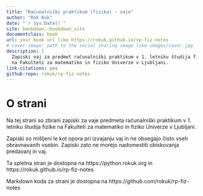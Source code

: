 ```yaml
--- 
title: "Računalniški praktikum (fizika) - vaje"
author: "Rok Kuk"
date: "`r Sys.Date()`"
site: bookdown::bookdown_site
documentclass: book
url: your book url like https://rokuk.github.io/rp-fiz-notes
# cover-image: path to the social sharing image like images/cover.jpg
description: |
  Zapiski vaj za predmet računalniški praktikum v 1. letniku študija fizike 
  na Fakulteti za matematiko in fiziko Univerze v Ljubljani.
link-citations: yes
github-repo: rokuk/rp-fiz-notes
---
```


# O strani {-}

Na tej strani so zbrani zapiski za vaje predmeta računalniški praktikum v 1. letniku študija fizike na Fakulteti za matematiko in fiziko Univerze v Ljubljani.

Zapiski so mišljeni le kot opora pri izvajanju vaj in ne obsegajo čisto vseh obravnavanih vsebin. Zapiski zato ne morejo nadomestiti obiskovanja predavanj in vaj.

Ta spletna stran je dostopna na https://python.rokuk.org in 
https://rokuk.github.io/rp-fiz-notes

Markdown koda za strani je dostopna na https://github.com/rokuk/rp-fiz-notes

